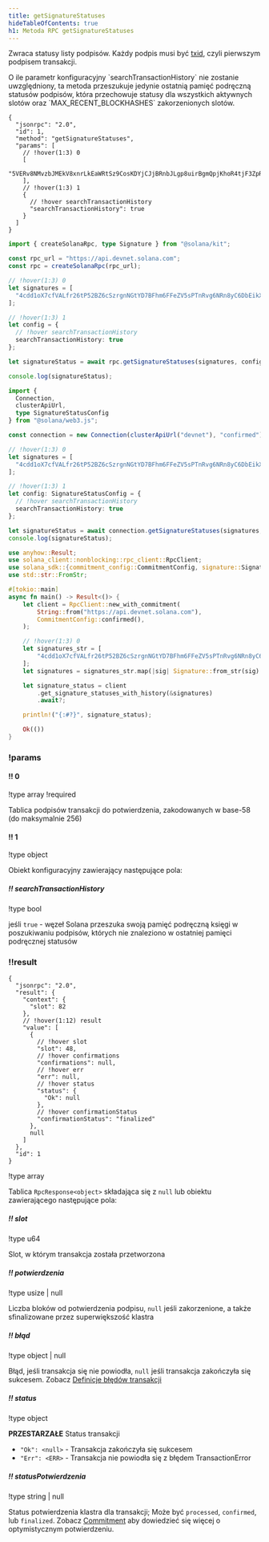 ```yaml
---
title: getSignatureStatuses
hideTableOfContents: true
h1: Metoda RPC getSignatureStatuses
---
```


Zwraca statusy listy podpisów. Każdy podpis musi być
[txid](/docs/references/terminology#transaction-id), czyli pierwszym podpisem
transakcji.

<Callout type="info">
  O ile parametr konfiguracyjny `searchTransactionHistory` nie zostanie
  uwzględniony, ta metoda przeszukuje jedynie ostatnią pamięć podręczną statusów
  podpisów, która przechowuje statusy dla wszystkich aktywnych slotów oraz
  `MAX_RECENT_BLOCKHASHES` zakorzenionych slotów.
</Callout>

<APIMethod>

```jsonc !!request curl
{
  "jsonrpc": "2.0",
  "id": 1,
  "method": "getSignatureStatuses",
  "params": [
    // !hover(1:3) 0
    [
      "5VERv8NMvzbJMEkV8xnrLkEaWRtSz9CosKDYjCJjBRnbJLgp8uirBgmQpjKhoR4tjF3ZpRzrFmBV6UjKdiSZkQUW"
    ],
    // !hover(1:3) 1
    {
      // !hover searchTransactionHistory
      "searchTransactionHistory": true
    }
  ]
}
```

```ts !!request title="Kit"
import { createSolanaRpc, type Signature } from "@solana/kit";

const rpc_url = "https://api.devnet.solana.com";
const rpc = createSolanaRpc(rpc_url);

// !hover(1:3) 0
let signatures = [
  "4cdd1oX7cfVALfr26tP52BZ6cSzrgnNGtYD7BFhm6FFeZV5sPTnRvg6NRn8yC6DbEikXcrNChBM5vVJnTgKhGhVu" as unknown as Signature
];

// !hover(1:3) 1
let config = {
  // !hover searchTransactionHistory
  searchTransactionHistory: true
};

let signatureStatus = await rpc.getSignatureStatuses(signatures, config).send();

console.log(signatureStatus);
```

```ts !!request title="web3.js"
import {
  Connection,
  clusterApiUrl,
  type SignatureStatusConfig
} from "@solana/web3.js";

const connection = new Connection(clusterApiUrl("devnet"), "confirmed");

// !hover(1:3) 0
let signatures = [
  "4cdd1oX7cfVALfr26tP52BZ6cSzrgnNGtYD7BFhm6FFeZV5sPTnRvg6NRn8yC6DbEikXcrNChBM5vVJnTgKhGhVu"
];

// !hover(1:3) 1
let config: SignatureStatusConfig = {
  // !hover searchTransactionHistory
  searchTransactionHistory: true
};

let signatureStatus = await connection.getSignatureStatuses(signatures, config);
console.log(signatureStatus);
```

```rs !!request title="Rust"
use anyhow::Result;
use solana_client::nonblocking::rpc_client::RpcClient;
use solana_sdk::{commitment_config::CommitmentConfig, signature::Signature};
use std::str::FromStr;

#[tokio::main]
async fn main() -> Result<()> {
    let client = RpcClient::new_with_commitment(
        String::from("https://api.devnet.solana.com"),
        CommitmentConfig::confirmed(),
    );

    // !hover(1:3) 0
    let signatures_str = [
        "4cdd1oX7cfVALfr26tP52BZ6cSzrgnNGtYD7BFhm6FFeZV5sPTnRvg6NRn8yC6DbEikXcrNChBM5vVJnTgKhGhVu",
    ];
    let signatures = signatures_str.map(|sig| Signature::from_str(sig).unwrap());

    let signature_status = client
        .get_signature_statuses_with_history(&signatures)
        .await?;

    println!("{:#?}", signature_status);

    Ok(())
}
```

### !params

#### !! 0

!type array
!required

Tablica podpisów transakcji do potwierdzenia, zakodowanych w base-58 (do
maksymalnie 256)

#### !! 1

!type object

Obiekt konfiguracyjny zawierający następujące pola:

##### !! searchTransactionHistory

!type bool

jeśli `true` - węzeł Solana przeszuka swoją pamięć podręczną księgi w
poszukiwaniu podpisów, których nie znaleziono w ostatniej pamięci podręcznej
statusów

### !!result

```jsonc !response
{
  "jsonrpc": "2.0",
  "result": {
    "context": {
      "slot": 82
    },
    // !hover(1:12) result
    "value": [
      {
        // !hover slot
        "slot": 48,
        // !hover confirmations
        "confirmations": null,
        // !hover err
        "err": null,
        // !hover status
        "status": {
          "Ok": null
        },
        // !hover confirmationStatus
        "confirmationStatus": "finalized"
      },
      null
    ]
  },
  "id": 1
}
```

!type array

Tablica `RpcResponse<object>` składająca się z `null` lub obiektu zawierającego
następujące pola:

##### !! slot

!type u64

Slot, w którym transakcja została przetworzona

##### !! potwierdzenia

!type usize | null

Liczba bloków od potwierdzenia podpisu, `null` jeśli zakorzenione, a także
sfinalizowane przez superwiększość klastra

##### !! błąd

!type object | null

Błąd, jeśli transakcja się nie powiodła, `null` jeśli transakcja zakończyła się
sukcesem. Zobacz
[Definicje błędów transakcji](https://github.com/anza-xyz/solana-sdk/blob/50dfbd088c51b7229c67d432d8c8801dafaa7904/transaction-error/src/lib.rs#L15)

##### !! status

!type object

**PRZESTARZAŁE** Status transakcji

- `"Ok": <null>` - Transakcja zakończyła się sukcesem
- `"Err": <ERR>` - Transakcja nie powiodła się z błędem TransactionError

##### !! statusPotwierdzenia

!type string | null

Status potwierdzenia klastra dla transakcji; Może być `processed`, `confirmed`,
lub `finalized`. Zobacz [Commitment](/docs/rpc/#configuring-state-commitment)
aby dowiedzieć się więcej o optymistycznym potwierdzeniu.

</APIMethod>
